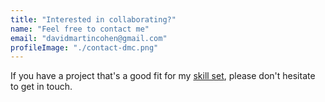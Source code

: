 ```yaml
---
title: "Interested in collaborating?"
name: "Feel free to contact me"
email: "davidmartincohen@gmail.com"
profileImage: "./contact-dmc.png"
---
```



If you have a project that's a good fit for my <a href="#skills"><Underlining>skill set</Underlining></a>, please don't hesitate to get in touch.
